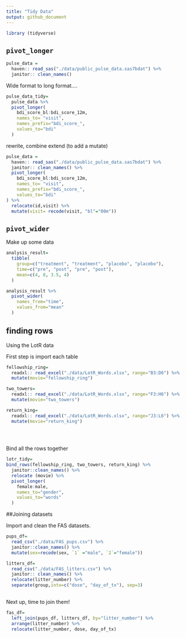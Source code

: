 ```yaml
---
title: "Tidy Data"
output: github_document
---
```




```r
library (tidyverse)
```

## `pivot_longer`

```r
pulse_data =
  haven:: read_sas("./data/public_pulse_data.sas7bdat") %>% 
  janitor:: clean_names()

```
Wide format to long format....

```r
pulse_data_tidy=
  pulse_data %>% 
  pivot_longer(
    bdi_score_bl:bdi_score_12m, 
    names_to= "visit",
    names_prefix="bdi_score_",
    values_to="bdi"
  )
```
rewrite, combine extend (to add a mutate)

```r
pulse_data =
  haven:: read_sas("./data/public_pulse_data.sas7bdat") %>% 
  janitor:: clean_names() %>% 
  pivot_longer(
    bdi_score_bl:bdi_score_12m, 
    names_to= "visit",
    names_prefix="bdi_score_",
    values_to="bdi"
) %>% 
  relocate(id,visit) %>% 
  mutate(visit= recode(visit, "bl"="00m"))
```
## `pivot_wider`

Make up some data

```r
analysis_result=
  tibble(
    group=c("treatment", "treatment", "placebo", "placebo"),
    time=c("pre", "post", "pre", "post"),
    mean=c(4, 8, 3.5, 4)
  )

analysis_result %>% 
  pivot_wider(
    names_from="time",
    values_from="mean"
  )

```

## finding rows 

Using the LotR data

First step is import each table

```r
fellowship_ring=
  readxl:: read_excel("./data/LotR_Words.xlsx", range="B3:D6") %>% 
  mutate(movie="fellowship_ring")

two_towers=
  readxl:: read_excel("./data/LotR_Words.xlsx", range="F3:H6") %>% 
  mutate(movie="two_towers")

return_king=
  readxl:: read_excel("./data/LotR_Words.xlsx", range="J3:L6") %>% 
  mutate(movie="return_king")
  

  
```

Bind all the rows together

```r
lotr_tidy=
bind_rows(fellowship_ring, two_towers, return_king) %>% 
  janitor::clean_names() %>% 
  relocate (movie) %>% 
  pivot_longer(
    female:male,
    names_to="gender",
    values_to="words"
  )
```

##Joining datasets

Import and clean the FAS datasets.

```r
pups_df=
  read_csv("./data/FAS_pups.csv") %>% 
  janitor::clean_names() %>% 
  mutate(sex=recode(sex, `1` ="male", `2`="female"))

litters_df=
  read_csv("./data/FAS_litters.csv") %>% 
  janitor:: clean_names() %>% 
  relocate(litter_number) %>% 
  separate(group,into=c("dose", "day_of_tx"), sep=3)
  
```

Next up, time to join them!

```r
fas_df=
  left_join(pups_df, litters_df, by="litter_number") %>% 
  arrange(litter_number) %>% 
  relocate(litter_number, dose, day_of_tx)
```

